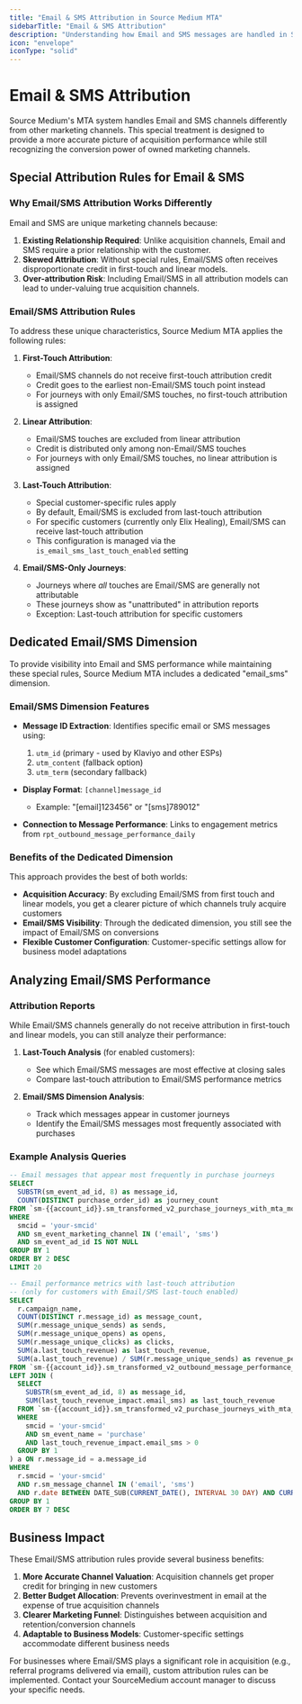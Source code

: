 ```yaml
---
title: "Email & SMS Attribution in Source Medium MTA"
sidebarTitle: "Email & SMS Attribution"
description: "Understanding how Email and SMS messages are handled in Source Medium Multi-Touch Attribution"
icon: "envelope"
iconType: "solid"
---
```


# Email & SMS Attribution

Source Medium's MTA system handles Email and SMS channels differently from other marketing channels. This special treatment is designed to provide a more accurate picture of acquisition performance while still recognizing the conversion power of owned marketing channels.

## Special Attribution Rules for Email & SMS

### Why Email/SMS Attribution Works Differently

Email and SMS are unique marketing channels because:

1. **Existing Relationship Required**: Unlike acquisition channels, Email and SMS require a prior relationship with the customer.
2. **Skewed Attribution**: Without special rules, Email/SMS often receives disproportionate credit in first-touch and linear models.
3. **Over-attribution Risk**: Including Email/SMS in all attribution models can lead to under-valuing true acquisition channels.

### Email/SMS Attribution Rules

To address these unique characteristics, Source Medium MTA applies the following rules:

1. **First-Touch Attribution**: 
   - Email/SMS channels do not receive first-touch attribution credit
   - Credit goes to the earliest non-Email/SMS touch point instead
   - For journeys with only Email/SMS touches, no first-touch attribution is assigned

2. **Linear Attribution**:
   - Email/SMS touches are excluded from linear attribution
   - Credit is distributed only among non-Email/SMS touches
   - For journeys with only Email/SMS touches, no linear attribution is assigned

3. **Last-Touch Attribution**:
   - Special customer-specific rules apply
   - By default, Email/SMS is excluded from last-touch attribution
   - For specific customers (currently only Elix Healing), Email/SMS can receive last-touch attribution
   - This configuration is managed via the `is_email_sms_last_touch_enabled` setting

4. **Email/SMS-Only Journeys**:
   - Journeys where *all* touches are Email/SMS are generally not attributable
   - These journeys show as "unattributed" in attribution reports
   - Exception: Last-touch attribution for specific customers

## Dedicated Email/SMS Dimension

To provide visibility into Email and SMS performance while maintaining these special rules, Source Medium MTA includes a dedicated "email_sms" dimension.

### Email/SMS Dimension Features

- **Message ID Extraction**: Identifies specific email or SMS messages using:
  1. `utm_id` (primary - used by Klaviyo and other ESPs)
  2. `utm_content` (fallback option)
  3. `utm_term` (secondary fallback)

- **Display Format**: `[channel]message_id`
  - Example: "[email]123456" or "[sms]789012"

- **Connection to Message Performance**: Links to engagement metrics from `rpt_outbound_message_performance_daily`

### Benefits of the Dedicated Dimension

This approach provides the best of both worlds:
- **Acquisition Accuracy**: By excluding Email/SMS from first touch and linear models, you get a clearer picture of which channels truly acquire customers
- **Email/SMS Visibility**: Through the dedicated dimension, you still see the impact of Email/SMS on conversions
- **Flexible Customer Configuration**: Customer-specific settings allow for business model adaptations

## Analyzing Email/SMS Performance

### Attribution Reports

While Email/SMS channels generally do not receive attribution in first-touch and linear models, you can still analyze their performance:

1. **Last-Touch Analysis** (for enabled customers):
   - See which Email/SMS messages are most effective at closing sales
   - Compare last-touch attribution to Email/SMS performance metrics

2. **Email/SMS Dimension Analysis**:
   - Track which messages appear in customer journeys
   - Identify the Email/SMS messages most frequently associated with purchases

### Example Analysis Queries

```sql
-- Email messages that appear most frequently in purchase journeys
SELECT
  SUBSTR(sm_event_ad_id, 8) as message_id,
  COUNT(DISTINCT purchase_order_id) as journey_count
FROM `sm-{{account_id}}.sm_transformed_v2_purchase_journeys_with_mta_models`
WHERE 
  smcid = 'your-smcid'
  AND sm_event_marketing_channel IN ('email', 'sms')
  AND sm_event_ad_id IS NOT NULL
GROUP BY 1
ORDER BY 2 DESC
LIMIT 20
```

```sql
-- Email performance metrics with last-touch attribution
-- (only for customers with Email/SMS last-touch enabled)
SELECT
  r.campaign_name,
  COUNT(DISTINCT r.message_id) as message_count,
  SUM(r.message_unique_sends) as sends,
  SUM(r.message_unique_opens) as opens,
  SUM(r.message_unique_clicks) as clicks,
  SUM(a.last_touch_revenue) as last_touch_revenue,
  SUM(a.last_touch_revenue) / SUM(r.message_unique_sends) as revenue_per_send
FROM `sm-{{account_id}}.sm_transformed_v2_outbound_message_performance_daily` r
LEFT JOIN (
  SELECT
    SUBSTR(sm_event_ad_id, 8) as message_id,
    SUM(last_touch_revenue_impact.email_sms) as last_touch_revenue
  FROM `sm-{{account_id}}.sm_transformed_v2_purchase_journeys_with_mta_models`
  WHERE 
    smcid = 'your-smcid'
    AND sm_event_name = 'purchase'
    AND last_touch_revenue_impact.email_sms > 0
  GROUP BY 1
) a ON r.message_id = a.message_id
WHERE 
  r.smcid = 'your-smcid'
  AND r.sm_message_channel IN ('email', 'sms')
  AND r.date BETWEEN DATE_SUB(CURRENT_DATE(), INTERVAL 30 DAY) AND CURRENT_DATE()
GROUP BY 1
ORDER BY 7 DESC
```

## Business Impact

These Email/SMS attribution rules provide several business benefits:

1. **More Accurate Channel Valuation**: Acquisition channels get proper credit for bringing in new customers
2. **Better Budget Allocation**: Prevents overinvestment in email at the expense of true acquisition channels
3. **Clearer Marketing Funnel**: Distinguishes between acquisition and retention/conversion channels
4. **Adaptable to Business Models**: Customer-specific settings accommodate different business needs

For businesses where Email/SMS plays a significant role in acquisition (e.g., referral programs delivered via email), custom attribution rules can be implemented. Contact your SourceMedium account manager to discuss your specific needs. 